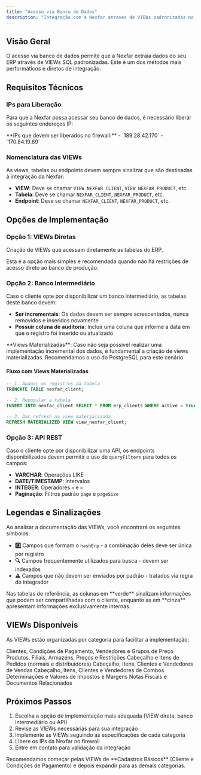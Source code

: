 ```yaml
---
title: "Acesso via Banco de Dados"
description: "Integração com a Nexfar através de VIEWs padronizadas no banco de dados"
---
```


## Visão Geral

O acesso via banco de dados permite que a Nexfar extraia dados do seu ERP através de VIEWs SQL padronizadas. Este é um dos métodos mais performáticos e diretos de integração.

## Requisitos Técnicos

### IPs para Liberação

Para que a Nexfar possa acessar seu banco de dados, é necessário liberar os seguintes endereços IP:

<Warning>
  **IPs que devem ser liberados no firewall:**
  - `189.28.42.170`
  - `170.84.19.69`
</Warning>

### Nomenclatura das VIEWs

As views, tabelas ou endpoints devem sempre sinalizar que são destinadas à integração da Nexfar:

- **VIEW**: Deve se chamar `VIEW_NEXFAR_CLIENT`, `VIEW_NEXFAR_PRODUCT`, etc.
- **Tabela**: Deve se chamar `NEXFAR_CLIENT`, `NEXFAR_PRODUCT`, etc.
- **Endpoint**: Deve se chamar `NEXFAR_CLIENT`, `NEXFAR_PRODUCT`, etc.

## Opções de Implementação

### Opção 1: VIEWs Diretas

Criação de VIEWs que acessam diretamente as tabelas do ERP.

<Info>
  Esta é a opção mais simples e recomendada quando não há restrições de acesso direto ao banco de produção.
</Info>

### Opção 2: Banco Intermediário

Caso o cliente opte por disponibilizar um banco intermediário, as tabelas deste banco devem:

- **Ser incrementais**: Os dados devem ser sempre acrescentados, nunca removidos e inseridos novamente
- **Possuir coluna de auditoria**: Incluir uma coluna que informe a data em que o registro foi inserido ou atualizado

<Note>
  **Views Materializadas**: Caso não seja possível realizar uma implementação incremental dos dados, é fundamental a criação de views materializadas. Recomendamos o uso do PostgreSQL para este cenário.
</Note>

#### Fluxo com Views Materializadas

```sql
-- 1. Apagar os registros da tabela
TRUNCATE TABLE nexfar_client;

-- 2. Repopular a tabela
INSERT INTO nexfar_client SELECT * FROM erp_clients WHERE active = true;

-- 3. Dar refresh na view materializada
REFRESH MATERIALIZED VIEW view_nexfar_client;
```

### Opção 3: API REST

Caso o cliente opte por disponibilizar uma API, os endpoints disponibilizados devem permitir o uso de `queryFilters` para todos os campos:

- **VARCHAR**: Operações LIKE
- **DATE/TIMESTAMP**: Intervalos
- **INTEGER**: Operadores `>` e `<`
- **Paginação**: Filtros padrão `page` e `pageSize`

## Legendas e Sinalizações

Ao analisar a documentação das VIEWs, você encontrará os seguintes símbolos:

- **#️⃣** Campos que formam o `hashErp` - a combinação deles deve ser única por registro
- **🔍** Campos frequentemente utilizados para busca - devem ser indexados
- **⚠️** Campos que não devem ser enviados por padrão - tratados via regra do integrador

<Note>
  Nas tabelas de referência, as colunas em **verde** sinalizam informações que podem ser compartilhadas com o cliente, enquanto as em **cinza** apresentam informações exclusivamente internas.
</Note>

## VIEWs Disponíveis

As VIEWs estão organizadas por categoria para facilitar a implementação:

<CardGroup cols={2}>
  <Card title="Cadastros Básicos" icon="users" href="/deployment/data-extraction/views/cadastros-basicos">
    Clientes, Condições de Pagamento, Vendedores e Grupos de Preço
  </Card>

  <Card title="Produtos" icon="box" href="/deployment/data-extraction/views/produtos">
    Produtos, Filiais, Armazéns, Preços e Restrições
  </Card>

  <Card title="Pedidos" icon="file-invoice" href="/deployment/data-extraction/views/pedidos">
    Cabeçalho e Itens de Pedidos (normais e distribuidores)
  </Card>

  <Card title="Vendas" icon="chart-line" href="/deployment/data-extraction/views/vendas">
    Cabeçalho, Itens, Clientes e Vendedores de Vendas
  </Card>

  <Card title="Combos" icon="layer-group" href="/deployment/data-extraction/views/combos">
    Cabeçalho, Itens, Clientes e Vendedores de Combos
  </Card>

  <Card title="Impostos e Margens" icon="percent" href="/deployment/data-extraction/views/impostos-margens">
    Determinações e Valores de Impostos e Margens
  </Card>

  <Card title="Documentos Fiscais" icon="file-lines" href="/deployment/data-extraction/views/documentos-fiscais">
    Notas Fiscais e Documentos Relacionados
  </Card>
</CardGroup>

## Próximos Passos

1. Escolha a opção de implementação mais adequada (VIEW direta, banco intermediário ou API)
2. Revise as VIEWs necessárias para sua integração
3. Implemente as VIEWs seguindo as especificações de cada categoria
4. Libere os IPs da Nexfar no firewall
5. Entre em contato para validação da integração

<Tip>
  Recomendamos começar pelas VIEWs de **Cadastros Básicos** (Cliente e Condições de Pagamento) e depois expandir para as demais categorias.
</Tip>

